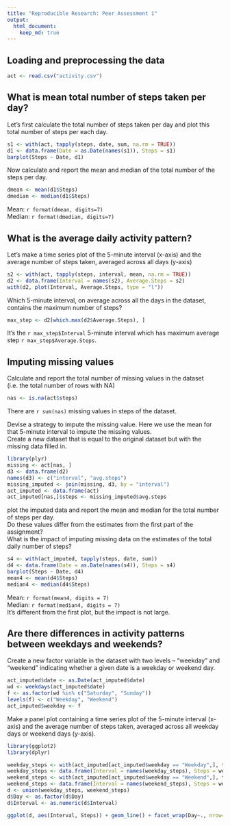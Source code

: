 ```yaml
---
title: "Reproducible Research: Peer Assessment 1"
output: 
  html_document:
    keep_md: true
---
```


## Loading and preprocessing the data
```r
act <- read.csv("activity.csv")
```

## What is mean total number of steps taken per day?
Let's first calculate the total number of steps taken per day and plot this total number of steps per each day.  
```r
s1 <- with(act, tapply(steps, date, sum, na.rm = TRUE))
d1 <- data.frame(Date = as.Date(names(s1)), Steps = s1)
barplot(Steps ~ Date, d1)
```

Now calculate and report the mean and median of the total number of the steps per day.  
```r
dmean <- mean(d1$Steps)
dmedian <- median(d1$Steps)
```
Mean: `r format(dmean, digits=7)`  
Median: `r format(dmedian, digits=7)`

## What is the average daily activity pattern?
Let's make a time series plot of the 5-minute interval (x-axis) and the average number of steps taken, averaged across all days (y-axis)
```r
s2 <- with(act, tapply(steps, interval, mean, na.rm = TRUE))
d2 <- data.frame(Interval = names(s2), Average.Steps = s2)
with(d2, plot(Interval, Average.Steps, type = "l"))
```

Which 5-minute interval, on average across all the days in the dataset, contains the maximum number of steps?  
```r
max_step <- d2[which.max(d2$Average.Steps), ]
```
It's the `r max_step$Interval` 5-minute interval which has maximum average step `r max_step$Average.Steps`.

## Imputing missing values
Calculate and report the total number of missing values in the dataset (i.e. the total number of rows with NA)
```r
nas <- is.na(act$steps)
```
There are `r sum(nas)` missing values in steps of the dataset.

Devise a strategy to impute the missing value. Here we use the mean for that 5-minute interval to impute the missing values.  
Create a new dataset that is equal to the original dataset but with the missing data filled in.
```r
library(plyr)
missing <- act[nas, ]
d3 <- data.frame(d2)
names(d3) <- c("interval", "avg.steps")
missing_imputed <- join(missing, d3, by = "interval")
act_imputed <- data.frame(act)
act_imputed[nas,]$steps <- missing_imputed$avg.steps
```

plot the imputed data and report the mean and median for the total number of steps per day.  
Do these values differ from the estimates from the first part of the assignment?  
What is the impact of imputing missing data on the estimates of the total daily number of steps?
```r
s4 <- with(act_imputed, tapply(steps, date, sum))
d4 <- data.frame(Date = as.Date(names(s4)), Steps = s4)
barplot(Steps ~ Date, d4)
mean4 <- mean(d4$Steps)
median4 <- median(d4$Steps)
```

Mean: `r format(mean4, digits = 7)`  
Median: `r format(median4, digits = 7)`  
It's different from the first plot, but the impact is not large.

## Are there differences in activity patterns between weekdays and weekends?
Create a new factor variable in the dataset with two levels – “weekday” and “weekend” indicating whether a given date is a weekday or weekend day.
```r
act_imputed$date <- as.Date(act_imputed$date)
wd <- weekdays(act_imputed$date)
f <- as.factor(wd %in% c("Saturday", "Sunday"))
levels(f) <- c("Weekday", "Weekend")
act_imputed$weekday <- f
```

Make a panel plot containing a time series plot of the 5-minute interval (x-axis) and the average number of steps taken, averaged across all weekday days or weekend days (y-axis). 
```r
library(ggplot2)
library(dplyr)

weekday_steps <- with(act_imputed[act_imputed$weekday == "Weekday",], tapply(steps, interval, mean))
weekday_steps <- data.frame(Interval = names(weekday_steps), Steps = weekday_steps, Day = "Weekday")
weekend_steps <- with(act_imputed[act_imputed$weekday == "Weekend",], tapply(steps, interval, mean))
weekend_steps <- data.frame(Interval = names(weekend_steps), Steps = weekend_steps, Day = "Weekend")
d <- union(weekday_steps, weekend_steps)
d$Day <- as.factor(d$Day)
d$Interval <- as.numeric(d$Interval)

ggplot(d, aes(Interval, Steps)) + geom_line() + facet_wrap(Day~., nrow=2, ncol=1) + labs(x = "Interval", y = "Average Number of Steps")
```

